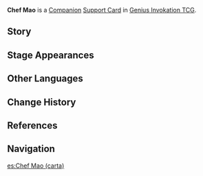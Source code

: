 {{About|the [[Genius Invokation TCG]] Support Card|the [[NPC]]|Chef Mao}}
{{Genius Invokation TCG Infobox
|title     = Chef Mao
|id        = 322005
|image     = Chef Mao Support Card.png
|type      = Support Card
|group     = Companion
|effect    = '''After playing a Food Event Card:''' Create 1 random Elemental Die. (Once per Round)
|matching  = 1
|source1   = Defeat [[Chef Mao]] in [[Genius Invokation TCG]]
|source2   = {{Sold By}}
|features  = Chef Mao
}}
'''Chef Mao''' is a [[Companion Card|Companion]] [[Support Card]] in [[Genius Invokation TCG]].

==Story==
{{Description|"We just concern ourselves with making the most delicious food imaginable using everyday ingredients, universally loved flavors, and truly excellent cooking."|title=Chef Mao, Ingenious Gourmet}}

==Stage Appearances==
{{Genius Invokation TCG Stage Appearances}}

==Other Languages==
{{Transclude|Chef Mao|Other Languages}}

==Change History==
{{Change History|3.3}}

==References==
{{Reflist}}

==Navigation==
{{Genius Invokation TCG Navbox|Support Card}}

[[es:Chef Mao (carta)]]